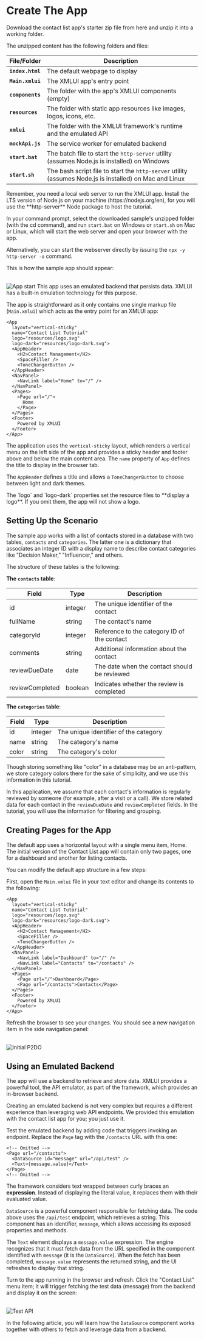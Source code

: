 
# Create The App

Download the contact list app's starter zip file from <DownloadLink href={CL_TUTORIAL}>here</DownloadLink> and unzip it into a working folder.

The unzipped content has the following folders and files:

| File/Folder | Description |
| --- | --- |
| **`index.html`** | The default webpage to display |
| **`Main.xmlui`** | The XMLUI app's entry point |
| **`components`** | The folder with the app's XMLUI components (empty) |
| **`resources`** | The folder with static app resources like images, logos, icons, etc. |
| **`xmlui`** | The folder with the XMLUI framework's runtime and the emulated API |
| **`mockApi.js`** | The service worker for emulated backend |
| **`start.bat`** | The batch file to start the `http-server` utility (assumes Node.js is installed) on Windows |
| **`start.sh`** | The bash script file to start the `http-server` utility (assumes Node.js is installed) on Mac and Linux |

<Callout emoji="💡">
Remember, you need a local web server to run the XMLUI app. Install the LTS version of Node.js on your machine (https://nodejs.org/en), for you will use the **http-server** Node package to host the tutorial.

In your command prompt, select the downloaded sample's unzipped folder (with the cd command), and run `start.bat` on Windows or `start.sh` on Mac or Linux, which will start the web server and open your browser with the app.

Alternatively, you can start the webserver directly by issuing the `npx -y http-server -o` command.
</Callout>

This is how the sample app should appear:

<br/>
<Image alt="App start" src="/resources/images/get-started/cl-start.png" />

<Callout type="info" emoji="💡">
  This app uses an emulated backend that persists data. XMLUI has a built-in emulation technology for this purpose.
</Callout>

The app is straightforward as it only contains one single markup file (`Main.xmlui`) which acts as the entry point for an XMLUI app:

```ueml copy filename="Main.xmlui"
<App 
  layout="vertical-sticky" 
  name="Contact List Tutorial" 
  logo="resources/logo.svg" 
  logo-dark="resources/logo-dark.svg">
  <AppHeader>
    <H2>Contact Management</H2>
    <SpaceFiller />
    <ToneChangerButton />
  </AppHeader>  
  <NavPanel>
    <NavLink label="Home" to="/" />
  </NavPanel>
  <Pages>
    <Page url="/">
      Home
    </Page>
  </Pages>
  <Footer>
    Powered by XMLUI
  </Footer>
</App>
```

The application uses the `vertical-sticky` layout, which renders a vertical menu on the left side of the app and provides a sticky header and footer above and below the main content area. The `name` property of `App` defines the title to display in the browser tab.

The `AppHeader` defines a title and allows a `ToneChangerButton` to choose between light and dark themes.

<Callout type="info" emoji="💡">
  The `logo` and `logo-dark` properties set the resource files to **display a logo**. If you omit them, the app will not show a logo.
</Callout>

## Setting Up the Scenario

The sample app works with a list of contacts stored in a database with two tables, `contacts` and `categories`. The latter one is a dictionary that associates an integer ID with a display name to describe contact categories like "Decision Maker," "Influencer," and others.

The structure of these tables is the following:

**The `contacts` table**:

| Field | Type | Description |
| --- | --- | --- |
| id | integer | The unique identifier of the contact |
| fullName | string | The contact's name |
| categoryId | integer | Reference to the category ID of the contact |
| comments | string | Additional information about the contact |
| reviewDueDate | date | The date when the contact should be reviewed |
| reviewCompleted | boolean | Indicates whether the review is completed |

**The `categories` table**:

| Field | Type | Description |
| --- | --- | --- |
| id | integer | The unique identifier of the category |
| name | string | The category's name |
| color | string | The category's color |

<Callout emoji="💡">
  Though storing something like "color" in a database may be an anti-pattern, we store category colors there for the sake of simplicity, and we use this information in this tutorial.
</Callout>

In this application, we assume that each contact's information is regularly reviewed by someone (for example, after a visit or a call). We store related data for each contact in the `reviewDueDate` and `reviewCompleted` fields. In the tutorial, you will use the information for filtering and grouping.

## Creating Pages for the App

The default app uses a horizontal layout with a single menu item, Home.
The initial version of the Contact List app will contain only two pages, one for a dashboard and another for listing contacts.

You can modify the default app structure in a few steps:

First, open the `Main.xmlui` file in your text editor and change its contents to the following:

```ueml copy filename="Main.xmlui" /layout="vertical-full-header"/ {11-18}
<App 
  layout="vertical-sticky" 
  name="Contact List Tutorial" 
  logo="resources/logo.svg" 
  logo-dark="resources/logo-dark.svg">
  <AppHeader>
    <H2>Contact Management</H2>
    <SpaceFiller />
    <ToneChangerButton />
  </AppHeader>  
  <NavPanel>
    <NavLink label="Dashboard" to="/" />
    <NavLink label="Contacts" to="/contacts" />
  </NavPanel>
  <Pages>
    <Page url="/">Dashboard</Page>
    <Page url="/contacts">Contacts</Page>
  </Pages>
  <Footer>
    Powered by XMLUI
  </Footer>
</App>
```

Refresh the browser to see your changes.
You should see a new navigation item in the side navigation panel:

<br/>
<Image alt="Initial P2DO" src="/resources/images/get-started/cl-initial.png" />

## Using an Emulated Backend

The app will use a backend to retrieve and store data. XMLUI provides a powerful tool, the API emulator, as part of the framework, which provides an in-browser backend.

<Callout emoji="💡">
  Creating an emulated backend is not very complex but requires a different experience than leveraging web API endpoints. We provided this emulation with the contact list app for you; you just use it.
</Callout>

Test the emulated backend by adding code that triggers invoking an endpoint. Replace the `Page` tag with the `/contacts` URL with this one:

```ueml copy {3-4} filename="Main.xmlui"
<!-- Omitted -->
<Page url="/contacts">
  <DataSource id="message" url="/api/test" />
  <Text>{message.value}</Text>
</Page>
<!-- Omitted -->
```

The framework considers text wrapped between curly braces an **expression**. Instead of displaying the literal value, it replaces them with their evaluated value.

`DataSource` is a powerful component responsible for fetching data. The code above uses the `/api/test` endpoint, which retrieves a string. This component has an identifier, `message`, which allows accessing its exposed properties and methods. 

The `Text` element displays a `message.value` expression. The engine recognizes that it must fetch data from the URL specified in the component identified with `message` (it is the `DataSource`). When the fetch has been completed, `message.value` represents the returned string, and the UI refreshes to display that string. 

Turn to the app running in the browser and refresh. Click the "Contact List" menu item; it will trigger fetching the test data (message) from the backend and display it on the screen:

<br/>
<Image alt="Test API" src="/resources/images/get-started/test-emulated-api.png" />

In the following article, you will learn how the `DataSource` component works together with others to fetch and leverage data from a backend.